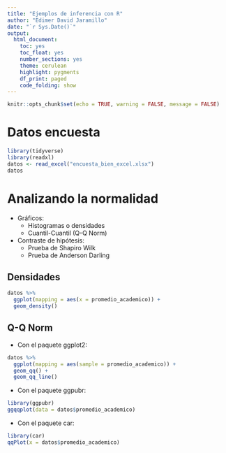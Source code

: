 ```yaml
---
title: "Ejemplos de inferencia con R"
author: "Edimer David Jaramillo"
date: "`r Sys.Date()`"
output: 
  html_document:
    toc: yes
    toc_float: yes
    number_sections: yes
    theme: cerulean
    highlight: pygments
    df_print: paged
    code_folding: show
---
```


```r
knitr::opts_chunk$set(echo = TRUE, warning = FALSE, message = FALSE)
```

# Datos encuesta

```r
library(tidyverse)
library(readxl)
datos <- read_excel("encuesta_bien_excel.xlsx")
datos
```

# Analizando la normalidad

- Gráficos:
  - Histogramas o densidades
  - Cuantil-Cuantil (Q-Q Norm)
- Contraste de hipótesis:
  - Prueba de Shapiro Wilk
  - Prueba de Anderson Darling
  
## Densidades

```r
datos %>% 
  ggplot(mapping = aes(x = promedio_academico)) +
  geom_density()
```

## Q-Q Norm

- Con el paquete ggplot2:

```r
datos %>% 
  ggplot(mapping = aes(sample = promedio_academico)) +
  geom_qq() +
  geom_qq_line()
```

- Con el paquete ggpubr:

```r
library(ggpubr)
ggqqplot(data = datos$promedio_academico)
```

- Con el paquete car:

```r
library(car)
qqPlot(x = datos$promedio_academico)
```

